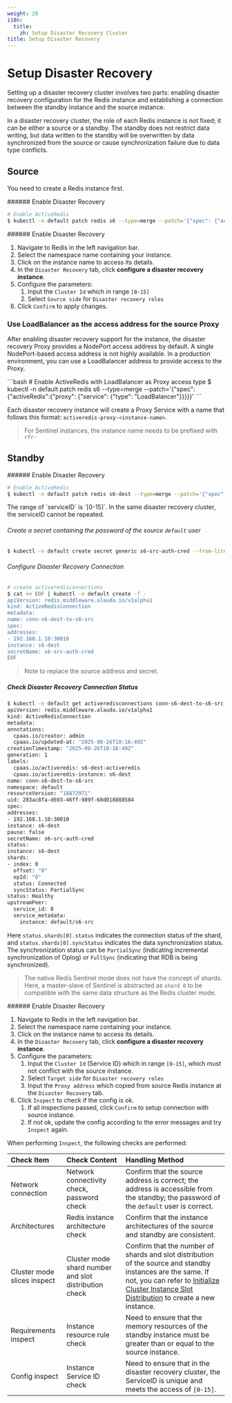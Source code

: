 ```yaml
---
weight: 20
i18n:
  title:
    zh: Setup Disaster Recovery Cluster
title: Setup Disaster Recovery
---
```


# Setup Disaster Recovery

Setting up a disaster recovery cluster involves two parts: enabling disaster recovery configuration for the Redis instance and establishing a connection between the standby instance and the source instance.

<Directive type="info" title="Cluster Role Description">
In a disaster recovery cluster, the role of each Redis instance is not fixed; it can be either a source or a standby. The standby does not restrict data writing, but data written to the standby will be overwritten by data synchronized from the source or cause synchronization failure due to data type conflicts.
</Directive>

## Source

You need to create a Redis instance first.

<Tabs>
  <Tab label="CLI">
###### Enable Disaster Recovery

  ```bash
  # Enable ActiveRedis
  $ kubectl -n default patch redis s6 --type=merge --patch='{"spec": {"activeRedis":{"serviceID":0 }}}'
  ```

  </Tab>
  <Tab label="Web Console">
###### Enable Disaster Recovery

  1. Navigate to Redis in the left navigation bar.
  1. Select the namespace name containing your instance.
  1. Click on the instance name to access its details.
  1. In the `Disaster Recovery` tab, click **configure a disaster recovery instance**.
  1. Configure the parameters:
     1. Input the `Cluster Id` which in range `[0-15]`
     1. Select `Source side` for `Disaster recovery roles`
  1. Click `Confirm` to apply changes.
  </Tab>
</Tabs>

### Use LoadBalancer as the access address for the source Proxy

After enabling disaster recovery support for the instance, the disaster recovery Proxy provides a NodePort access address by default. A single NodePort-based access address is not highly available. In a production environment, you can use a LoadBalancer address to provide access to the Proxy.

<Tabs>
<Tab label="CLI">
```bash
# Enable ActiveRedis with LoadBalancer as Proxy access type
$ kubectl -n default patch redis s6 --type=merge --patch='{"spec": {"activeRedis":{"proxy": {"service": {"type": "LoadBalancer"}}}}}'
```

Each disaster recovery instance will create a Proxy Service with a name that follows this format: `activeredis-proxy-<instance-name>`.
> For Sentinel instances, the instance name needs to be prefixed with `rfr-`

</Tab>
</Tabs>

## Standby

<Tabs>
  <Tab label="CLI">
###### Enable Disaster Recovery

  ```bash
  # Enable ActiveRedis
  $ kubectl -n default patch redis s6-dest --type=merge --patch='{"spec": {"activeRedis":{"serviceID":0 }}}'
  ```
  <Directive type="warning">
  The range of `serviceID` is `[0-15]`. In the same disaster recovery cluster, the serviceID cannot be repeated.
  </Directive>

###### Create a secret containing the password of the source `default` user

  ```bash
  $ kubectl -n default create secret generic s6-src-auth-cred --from-literal=password=abc@123
  ```

###### Configure Disaster Recovery Connection

  ```bash
  # create activeredisconnections
  $ cat << EOF | kubectl -n default create -f -
apiVersion: redis.middleware.alauda.io/v1alpha1
kind: ActiveRedisConnection
metadata:
  name: conn-s6-dest-to-s6-src
spec:
  addresses:
  - 192.168.1.10:30010
  instance: s6-dest
  secretName: s6-src-auth-cred
EOF
  ```
  > Note to replace the source address and secret.

##### Check Disaster Recovery Connection Status

  ```bash
  $ kubectl -n default get activeredisconnections conn-s6-dest-to-s6-src -o yaml
apiVersion: redis.middleware.alauda.io/v1alpha1
kind: ActiveRedisConnection
metadata:
  annotations:
    cpaas.io/creator: admin
    cpaas.io/updated-at: "2025-08-26T10:16:49Z"
  creationTimestamp: "2025-08-26T10:16:49Z"
  generation: 1
  labels:
    cpaas.io/activeredis: s6-dest-activeredis
    cpaas.io/activeredis-instance: s6-dest
  name: conn-s6-dest-to-s6-src
  namespace: default
  resourceVersion: "18872971"
  uid: 283ac8fa-d693-46ff-989f-68d018888584
spec:
  addresses:
  - 192.168.1.10:30010
  instance: s6-dest
  pause: false
  secretName: s6-src-auth-cred
status:
  instance: s6-dest
  shards:
  - index: 0
    offset: "0"
    opId: "0"
    status: Connected
    syncStatus: PartialSync
  status: Healthy
  upstreamPeer:
    service_id: 0
    service_metadata:
      instance: default/s6-src
  ```

  Here `status.shards[0].status` indicates the connection status of the shard, and `status.shards[0].syncStatus` indicates the data synchronization status. The synchronization status can be `PartialSync` (indicating incremental synchronization of Oplog) or `FullSync` (indicating that RDB is being synchronized).

  > The native Redis Sentinel mode does not have the concept of shards. Here, a master-slave of Sentinel is abstracted as `shard 0` to be compatible with the same data structure as the Redis cluster mode.

  </Tab>

  <Tab label="Web Console">
###### Enable Disaster Recovery

  1. Navigate to Redis in the left navigation bar.
  1. Select the namespace name containing your instance.
  1. Click on the instance name to access its details.
  1. In the `Disaster Recovery` tab, click **configure a disaster recovery instance**.
  1. Configure the parameters:
     1. Input the `Cluster Id` (Service ID) which in range `[0-15]`, which must not conflict with the source instance.
     1. Select `Target side` for `Disaster recovery roles`
     1. Input the `Proxy address` which copied from source Redis instance at the `Disaster Recovery` tab.
  1. Click `Inspect` to check if the config is ok.
     1. If all inspections passed, click `Confirm` to setup connection with source instance.
     1. If not ok, update the config according to the error messages and try `Inspect` again.

  When performing `Inspect`, the following checks are performed:

  | Check Item                  | Check Content                               | Handling Method                                                                   |
  |:----------------------------|:--------------------------------------------|:----------------------------------------------------------------------------------|
  | Network connection          | Network connectivity check, password check  | Confirm that the source address is correct; the address is accessible from the standby; the password of the `default` user is correct. |
  | Architectures               | Redis instance architecture check           | Confirm that the instance architectures of the source and standby are consistent. |
  | Cluster mode slices inspect | Cluster mode shard number and slot distribution check | Confirm that the number of shards and slot distribution of the source and standby instances are the same. If not, you can refer to [Initialize Cluster Instance Slot Distribution](../../how_to/40-cluster-slots-distribution.mdx) to create a new instance. |
  | Requirements inspect        | Instance resource rule check                | Need to ensure that the memory resources of the standby instance must be greater than or equal to the source instance. |
  | Config inspect              | Instance Service ID check                   | Need to ensure that in the disaster recovery cluster, the ServiceID is unique and meets the access of `[0-15]`. |

  </Tab>

</Tabs>

